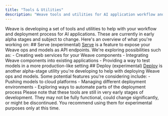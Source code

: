 ```yaml
---
title: "Tools & Utilities"
description: "Weave tools and utilities for AI application workflow and deployment"
---
```

Weave is developing a set of tools and utilities to help with your workflow and deployment process for AI applications. These are currently in early alpha stages and subject to change. Here's an overview of what you're working on: ## Serve (experimental) [Serve](/guides/tools/serve) is a feature to expose your Weave ops and models as API endpoints. We're exploring possibilities such as: - Creating web services for your Weave components - Integrating Weave components into existing applications - Providing a way to test models in a more production-like setting ## Deploy (experimental) [Deploy](/guides/tools/deploy) is another alpha-stage utility you're developing to help with deploying Weave ops and models. Some potential features you're considering include: - Pushing models to cloud platforms - Managing different deployment environments - Exploring ways to automate parts of the deployment process Please note that these tools are still in very early stages of development. They may not be fully functional, could change significantly, or might be discontinued. You recommend using them for experimental purposes only at this time.